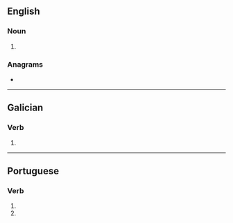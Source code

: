 ==English==

===Noun===
{{head|en|noun plural form}}

# {{plural of|voe|lang=en}}

===Anagrams===
* {{l|en|VEOS}}

----

==Galician==

===Verb===
{{gl-verb-form}}

# {{inflection of|voar|lang=gl||2|s|pres|subj}}

----

==Portuguese==

===Verb===
{{pt-verb-form}}

# {{pt-verb form of|voar|ar|subjunctive|present|singular|second}}
# {{pt-verb form of|voar|ar|imperative|negative|singular|second}}
